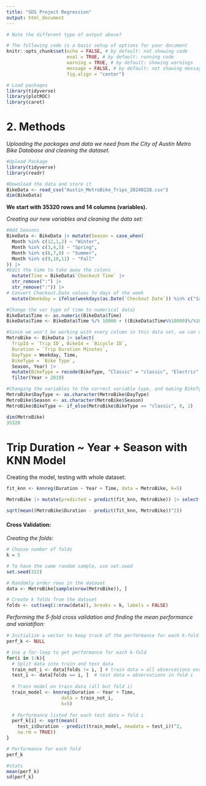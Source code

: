 ```yaml
---
title: "SDS Project Regression"
output: html_document
---
```


```r
# Note the different type of output above?

# The following code is a basic setup of options for your document
knitr::opts_chunk$set(echo = FALSE, # by default: not showing code
                      eval = TRUE, # by default: running code
                      warning = TRUE, # by default: showing warnings
                      message = FALSE, # by default: not showing messages
                      fig.align = "center")

# Load packages
library(tidyverse)
library(plotROC)
library(caret)

```

# 2. **Methods**

*Uploading the packages and data we need from the City of Austin Metro Bike Database and cleaning the dataset.*

```r
#Upload Package
library(tidyverse)
library(readr)
```

```r
#Download the data and store it
BikeData <- read_csv("Austin_MetroBike_Trips_20240228.csv")
dim(BikeData)
```

**We start with 35320 rows and 14 columns (variables).**

*Creating our new variables and cleaning the data set:*

```r
#Add Seasons
BikeData <- BikeData |> mutate(Season = case_when(
  Month %in% c(12,1,2) ~ "Winter",
  Month %in% c(3,4,5) ~ "Spring",
  Month %in% c(6,7,8) ~ "Summer",
  Month %in% c(9,10,11) ~ "Fall"
)) |>
#Edit the time to take away the colons
  mutate(Time = BikeData$`Checkout Time` |>
  str_remove(":") |>
  str_remove(":")) |>
# Convert Checkout.Date values to days of the week
  mutate(Weekday = ifelse(weekdays(as.Date(`Checkout Date`)) %in% c("Saturday", "Sunday"), "Weekend", "Weekday"))

#Change the var type of time to numerical data}
BikeData$Time <- as.numeric(BikeData$Time)
BikeData$Time <- BikeData$Time %/% 10000 + ((BikeData$Time%%10000)%/%100)/60

#Since we won't be working with every column in this data set, we can create a separate data set to manipulate with only the variables we want to explore.
MetroBike <- BikeData |> select(
  TripId = `Trip ID`, BikeId = `Bicycle ID`,
  Duration = `Trip Duration Minutes`,
  DayType = Weekday, Time, 
  BikeType = `Bike Type`,
  Season, Year) |>
  mutate(BikeType = recode(BikeType, "Classic" = "classic", "Electric" = "electric"))|>
  filter(Year > 2019)

```

```r
#Changing the variables to the correct variable type, and making BikeType a numerical factor for the logistic regression
MetroBike$DayType <- as.character(MetroBike$DayType)
MetroBike$Season <- as.character(MetroBike$Season)
MetroBike$BikeType <- if_else(MetroBike$BikeType == "classic", 0, 1)

dim(MetroBike)
35320
```

# Trip Duration \~ Year + Season with KNN Model

Creating the model, testing with whole dataset:

```r
fit_knn <- knnreg(Duration ~ Year + Time, data = MetroBike, k=5)

MetroBike |> mutate(predicted = predict(fit_knn, MetroBike)) |> select(Duration, predicted) |> head(n=10)

sqrt(mean((MetroBike$Duration - predict(fit_knn, MetroBike))^2))
```

#### **Cross Validation:**

*Creating the folds:*

```r
# Choose number of folds
k = 5 

# To have the same random sample, use set.seed
set.seed(322)

# Randomly order rows in the dataset
data <- MetroBike[sample(nrow(MetroBike)), ] 

# Create k folds from the dataset
folds <- cut(seq(1:nrow(data)), breaks = k, labels = FALSE)
```

*Performing the 5-fold cross validation and finding the mean performance and variatiﬁon:*

```r
# Initialize a vector to keep track of the performance for each k-fold
perf_k <- NULL

# Use a for-loop to get performance for each k-fold
for(i in 1:k){
  # Split data into train and test data
  train_not_i <- data[folds != i, ] # train data = all observations except in fold i
  test_i <- data[folds == i, ]  # test data = observations in fold i
  
  # Train model on train data (all but fold i)
  train_model <- knnreg(Duration ~ Year + Time, 
                    data = train_not_i,
                    k=5)
  
  # Performance listed for each test data = fold i
  perf_k[i] <- sqrt(mean((
    test_i$Duration - predict(train_model, newdata = test_i))^2, 
    na.rm = TRUE))
}

# Performance for each fold 
perf_k

#stats
mean(perf_k)
sd(perf_k)
```

